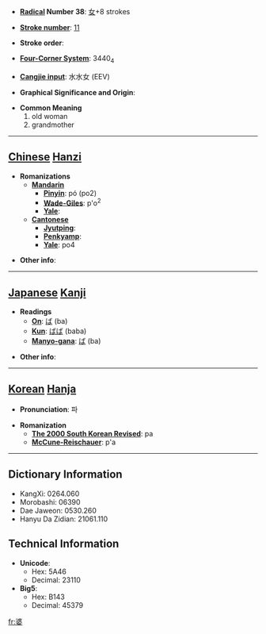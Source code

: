 * '''[[Wiktionary:Chinese radical index| Radical]] Number 38''': [[Wiktionary:Chinese radical index 女|女]]+8 strokes

* '''[[Wiktionary:Chinese total strokes index|Stroke number]]''': [[Wiktionary:Chinese total strokes index 11|11]]

* '''Stroke order''': 

* '''[[Wiktionary:Chinese four corner index|Four-Corner System]]''': 3440<sub>4</sub>

* '''[[Wiktionary:Chinese Cangjie index|Cangjie input]]''': 水水女 (EEV)

* '''Graphical Significance and Origin''': 

* '''Common Meaning'''
*#old woman
*# grandmother


----

== [[Chinese]] [[Hanzi]] ==

* '''Romanizations'''
** '''[[Mandarin]]'''
*** '''[[Pinyin]]''': pó (po2)
*** '''[[Wade-Giles]]''': p'o<sup>2</sup>
*** '''[[Yale]]''': 
** '''[[Cantonese]]'''
*** '''[[Jyutping]]''':
*** '''[[Penkyamp]]''': 
*** '''[[Yale]]''': po4

* '''Other info''': 

----

== [[Japanese]] [[Kanji]] ==

* '''Readings'''
** '''[[On]]''': [[ば]] (ba)
** '''[[Kun]]''': [[ばば]] (baba)
** '''[[Manyo-gana]]''': [[ば]] (ba)

* '''Other info''':  

----

== [[Korean]] [[Hanja]] ==

* '''Pronunciation''': 파

* '''Romanization'''
** '''[[The 2000 South Korean Revised Romanization|The 2000 South Korean Revised]]''': pa
** '''[[McCune-Reischauer]]''': p'a

----

== Dictionary Information ==

* KangXi: 0264.060
* Morobashi: 06390
* Dae Jaweon: 0530.260
* Hanyu Da Zidian: 21061.110

== Technical Information ==

* '''Unicode''':
** Hex: 5A46
** Decimal: 23110
* '''Big5''':
** Hex: B143
** Decimal: 45379

[[fr:婆]]